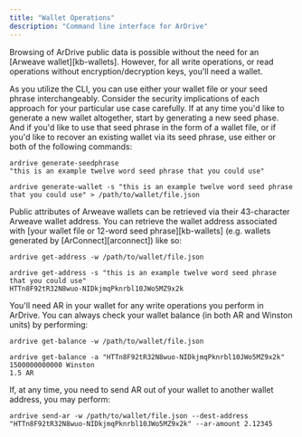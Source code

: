 ```yaml
---
title: "Wallet Operations"
description: "Command line interface for ArDrive"
---
```


Browsing of ArDrive public data is possible without the need for an [Arweave wallet][kb-wallets]. However, for all write operations, or read operations without encryption/decryption keys, you'll need a wallet.

As you utilize the CLI, you can use either your wallet file or your seed phrase interchangeably. Consider the security implications of each approach for your particular use case carefully. If at any time you'd like to generate a new wallet altogether, start by generating a new seed phase. And if you'd like to use that seed phrase in the form of a wallet file, or if you'd like to recover an existing wallet via its seed phrase, use either or both of the following commands:

```shell
ardrive generate-seedphrase
"this is an example twelve word seed phrase that you could use"

ardrive generate-wallet -s "this is an example twelve word seed phrase that you could use" > /path/to/wallet/file.json
```

Public attributes of Arweave wallets can be retrieved via their 43-character Arweave wallet address. You can retrieve the wallet address associated with [your wallet file or 12-word seed phrase][kb-wallets] (e.g. wallets generated by [ArConnect][arconnect]) like so:

```shell
ardrive get-address -w /path/to/wallet/file.json

ardrive get-address -s "this is an example twelve word seed phrase that you could use"
HTTn8F92tR32N8wuo-NIDkjmqPknrbl10JWo5MZ9x2k
```

You'll need AR in your wallet for any write operations you perform in ArDrive. You can always check your wallet balance (in both AR and Winston units) by performing:

```shell
ardrive get-balance -w /path/to/wallet/file.json

ardrive get-balance -a "HTTn8F92tR32N8wuo-NIDkjmqPknrbl10JWo5MZ9x2k"
1500000000000 Winston
1.5 AR
```

If, at any time, you need to send AR out of your wallet to another wallet address, you may perform:

```shell
ardrive send-ar -w /path/to/wallet/file.json --dest-address "HTTn8F92tR32N8wuo-NIDkjmqPknrbl10JWo5MZ9x2k" --ar-amount 2.12345
```